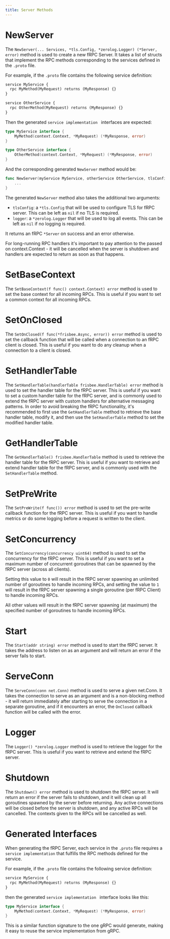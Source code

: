 ```yaml
---
title: Server Methods
---
```


# NewServer

The `NewServer(... Services, *tls.Config, *zerolog.Logger) (*Server, error)` method is used to create a new fRPC Server. It takes a list of structs that implement
the RPC methods corresponding to the services defined in the `.proto` file.

For example, if the `.proto` file contains the following service definition:

```proto
service MyService {
  rpc MyMethod(MyRequest) returns (MyResponse) {}
}

service OtherService {
  rpc OtherMethod(MyRequest) returns (MyResponse) {}
}
```

Then the generated `service implementation ` interfaces are expected:

```go
type MyService interface {
	MyMethod(context.Context, *MyRequest) (*MyResponse, error)
}

type OtherService interface {
    OtherMethod(context.Context, *MyRequest) (*MyResponse, error)
}
```

And the corresponding generated `NewServer` method would be:

```go
func NewServer(myService MyService, otherService OtherService, tlsConfig *tls.Config, logger *zerolog.Logger) (*Server, error) {
    ...
}
```

The generated `NewServer` method also takes the additional two arguments:

- `tlsConfig`: a `*tls.Config` that will be used to configure TLS for fRPC server. This can be left as `nil` if no TLS is required.
- `logger`: a `*zerolog.Logger` that will be used to log all events. This can be left as `nil` if no logging is required.

It returns an fRPC `*Server` on success and an error otherwise.

<Note>
  For long-running RPC handlers it's important to pay attention to the passed on
  context.Context - it will be cancelled when the server is shutdown and
  handlers are expected to return as soon as that happens.
</Note>

# SetBaseContext

The `SetBaseContext(f func() context.Context) error` method is used to set the base context for all incoming RPCs. This is useful if you want to set a common context for all incoming RPCs.

# SetOnClosed

The `SetOnClosed(f func(*frisbee.Async, error)) error` method is used to set the callback function that will be called when a connection to an fRPC client is closed. This is useful if you want to do any cleanup when a connection to a client is closed.

# SetHandlerTable

The `SetHandlerTable(handlerTable frisbee.HandlerTable) error` method is used to set the handler table for the fRPC server. This is useful if you want to set a custom handler table for the fRPC server, and is commonly used to extend the fRPC server with custom handlers for
alternative messaging patterns. In order to avoid breaking the fRPC functionality, it's recommended to first use the `GetHandlerTable` method to retrieve the base handler table, modify it, and then use the `SetHandlerTable` method to set the modified handler table.

# GetHandlerTable

The `GetHandlerTable() frisbee.HandlerTable` method is used to retrieve the handler table for the fRPC server. This is useful if you want to retrieve and extend handler table for the fRPC server, and is commonly used with the `SetHandlerTable` method.

# SetPreWrite

The `SetPreWrite(f func()) error` method is used to set the pre-write callback function for the fRPC server. This is useful if you want to handle metrics or do some logging before a request is written to the client.

# SetConcurrency

The `SetConcurrency(concurrency uint64)` method is used to set the concurrency for the fRPC server. This is useful if you want to set a maximum number of concurrent goroutines that can be spawned by the fRPC server (across all clients).

Setting this value to `0` will result in the fRPC server spawning an unlimited number of goroutines to handle incoming RPCs, and setting the value to `1` will result in the fRPC server spawning a single goroutine (per fRPC Client) to handle incoming RPCs.

All other values will result in the fRPC server spawning (at maximum) the specified number of goroutines to handle incoming RPCs.

# Start

The `Start(addr string) error` method is used to start the fRPC server. It takes the address to listen on as an argument and will return an error if the server fails to start.

# ServeConn

The `ServeConn(conn net.Conn)` method is used to serve a given net.Conn. It takes the connection to serve as an argument and is a non-blocking method - it will return immediately after starting to serve the connection in a separate goroutine, and if it
encounters an error, the `OnClosed` callback function will be called with the error.

# Logger

The `Logger() *zerolog.Logger` method is used to retrieve the logger for the fRPC server. This is useful if you want to retrieve and extend the fRPC server.

# Shutdown

The `Shutdown() error` method is used to shutdown the fRPC server. It will return an error if the server fails to shutdown, and it will clean up all goroutines spawned by the server before returning. Any active connections will be closed before the server is shutdown, and any active RPCs
will be cancelled. The contexts given to the RPCs will be cancelled as well.

# Generated Interfaces

When generating the fRPC Server, each service in the `.proto` file requires a `service implementation` that
fulfills the RPC methods defined for the service.

For example, if the `.proto` file contains the following service definition:

```proto
service MyService {
  rpc MyMethod(MyRequest) returns (MyResponse) {}
}
```

then the generated `service implementation ` interface looks like this:

```go
type MyService interface {
	MyMethod(context.Context, *MyRequest) (*MyResponse, error)
}
```

This is a similar function signature to the one gRPC would generate, making it easy to reuse the service implementation from gRPC.
